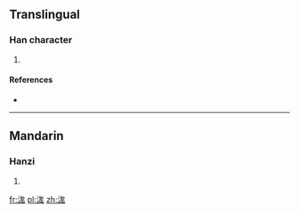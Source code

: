 ==Translingual==

===Han character===
{{Han char|rn=85|rad=水|as=07|sn=10|four=|canj=水戈大竹 (EIKH), 水戈山竹 (EIUH), X水戈大竹 (XEIKH)|ids=⿰氵尨}}

# {{non-gloss definition|the name of a [[river]]}}

====References====
* {{Han ref|kx=0623.260|dkj=17463|dj=1021.150|hdz=31620.080|uh=6D5D|ud=27997}}

----

==Mandarin==

===Hanzi===
{{cmn-hanzi|pin=[[dí]] ([[di2]]), [[máng]] ([[mang2]])|wg=ti<sup>2</sup>, mang<sup>2</sup>}}

# {{defn|lang=cmn|sort=水07}}

[[fr:浝]]
[[pl:浝]]
[[zh:浝]]